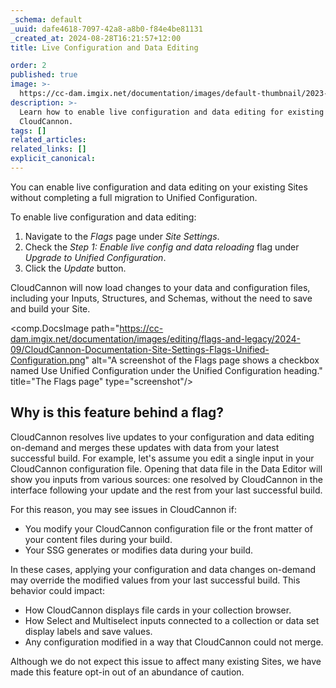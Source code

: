 ```yaml
---
_schema: default
_uuid: dafe4618-7097-42a8-a8b0-f84e4be81131
_created_at: 2024-08-28T16:21:57+12:00
title: Live Configuration and Data Editing

order: 2
published: true
image: >-
  https://cc-dam.imgix.net/documentation/images/default-thumbnail/2023-Q4/CloudCannon-Documentation-Thumbnail.png
description: >-
  Learn how to enable live configuration and data editing for existing Sites on
  CloudCannon.
tags: []
related_articles:
related_links: []
explicit_canonical:
---
```

You can enable live configuration and data editing on your existing Sites without completing a full migration to Unified Configuration.

To enable live configuration and data editing:

1. Navigate to the *Flags* page under *Site Settings*.
2. Check the *Step 1: Enable live config and data reloading* flag under *Upgrade to Unified Configuration*.
3. Click the *Update* button.

CloudCannon will now load changes to your data and configuration files, including your Inputs, Structures, and Schemas, without the need to save and build your Site.

<comp.DocsImage path="https://cc-dam.imgix.net/documentation/images/editing/flags-and-legacy/2024-09/CloudCannon-Documentation-Site-Settings-Flags-Unified-Configuration.png" alt="A screenshot of the Flags page shows a checkbox named Use Unified Configuration under the Unified Configuration heading." title="The Flags page" type="screenshot"/>

## Why is this feature behind a flag?

CloudCannon resolves live updates to your configuration and data editing on-demand and merges these updates with data from your latest successful build. For example, let's assume you edit a single input in your CloudCannon configuration file. Opening that data file in the Data Editor will show you inputs from various sources: one resolved by CloudCannon in the interface following your update and the rest from your last successful build.

For this reason, you may see issues in CloudCannon if:

* You modify your CloudCannon configuration file or the front matter of your content files during your build.
* Your SSG generates or modifies data during your build.

In these cases, applying your configuration and data changes on-demand may override the modified values from your last successful build. This behavior could impact:

* How CloudCannon displays file cards in your collection browser.
* How Select and Multiselect inputs connected to a collection or data set display labels and save values.
* Any configuration modified in a way that CloudCannon could not merge.

Although we do not expect this issue to affect many existing Sites, we have made this feature opt-in out of an abundance of caution.